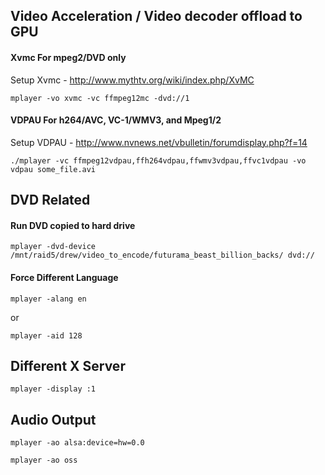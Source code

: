 ==Video Acceleration / Video decoder offload to GPU==
====Xvmc For mpeg2/DVD only====
Setup Xvmc - http://www.mythtv.org/wiki/index.php/XvMC
<pre>mplayer -vo xvmc -vc ffmpeg12mc -dvd://1</pre>
====VDPAU For h264/AVC, VC-1/WMV3, and Mpeg1/2 ====
Setup VDPAU - http://www.nvnews.net/vbulletin/forumdisplay.php?f=14
<pre>./mplayer -vc ffmpeg12vdpau,ffh264vdpau,ffwmv3vdpau,ffvc1vdpau -vo vdpau some_file.avi</pre>


==DVD Related==
====Run DVD copied to hard drive====
<pre>mplayer -dvd-device /mnt/raid5/drew/video_to_encode/futurama_beast_billion_backs/ dvd://</pre>
====Force Different Language====
<pre>mplayer -alang en</pre>
or
<pre>mplayer -aid 128</pre>


==Different X Server==
<pre>mplayer -display :1</pre>


==Audio Output==
<pre>mplayer -ao alsa:device=hw=0.0</pre>
<pre>mplayer -ao oss</pre>